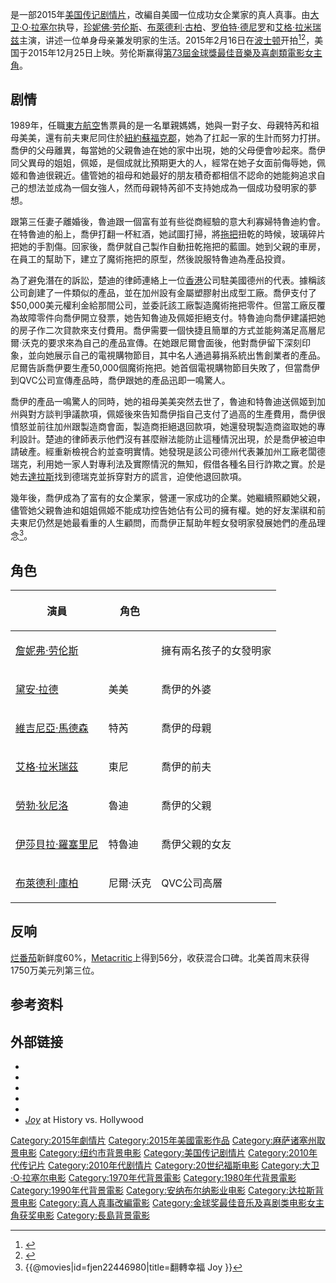 {{noteTA
|G1=Show
|G2=Movie
|1=zh-hk:佩姬;zh-tw:佩琪
|2=zh-hk:特魯迪;zh-tw:楚迪
|3=zh-hk:積奇;zh-tw:潔琪
}}
{{Infobox film
| name           = 翻轉幸福
| original_name  = ''{{lang|en|Joy}}''
| image          = Joy Poster.jpg
| alt            = 
| caption        = 電影海報
| director       = [[大卫·O·拉塞尔|大卫·O·拉塞尔]]
| producer       = [[約翰·戴維斯|約翰·戴維斯]]<br>[[梅根·艾利森|梅根·艾利森]] <br> {{link-en|喬納森·戈登|Jonathan Gordon}} <br> {{link-en|肯恩·莫克|Ken Mok}} <br> 大卫·O·拉塞尔
| writer         = {{link-en|安妮·瑪莫羅|Annie Mumolo}} <br> 大卫·O·拉塞尔
| starring       = [[珍妮佛·勞倫斯|珍妮佛·勞倫斯]] <br> [[布萊德利·庫柏|布萊德利·庫柏]] <br> [[勞勃·狄尼洛|勞勃·狄尼洛]] <br> [[艾格·拉米瑞茲|艾格·拉米瑞茲]] <br> [[伊莎貝拉·羅塞里尼|伊莎貝拉·羅塞里尼]] <br> [[黛安·拉德|黛安·拉德]] <br> [[維吉尼亞·馬德森|維吉尼亞·馬德森]]
| music          = {{link-en|韋斯特·狄倫·托爾森|West Dylan Thordson}}<br> {{link-en|大衛·坎貝爾|David Campbell (composer)}}
| cinematography = Linus Sandgren
| editing        = {{link-en|傑·卡西迪|Jay Cassidy}} <br> {{link-en|艾倫·鮑姆加滕|Alan Baumgarten}} <br> [[汤姆·克洛斯|汤姆·克洛斯]] <br> {{link-en|克里斯多夫·泰勒弗森|Christopher Tellefsen}}
| studio         = [[二十世紀福斯|Fox 2000 Pictures]] <br>{{link-en|Davis Entertainment|Davis Entertainment}} <br> [[Annapurna_Pictures|Annapurna Pictures]] <br> {{link-en|TSG Entertainment|TSG Entertainment}}
| distributor    = [[二十世紀福斯|二十世紀福斯]]
| released       = {{film date|2015|12|25|美國|2015|12|31|港澳、臺灣}}
| runtime        = 124分鐘<!--Theatrical runtime: 124:05--><ref>{{cite web | url=http://www.bbfc.co.uk/releases/joy-film | title=''JOY'' (12A) | work=[[British_Board_of_Film_Classification|British Board of Film Classification]] | date=2015-12-07 | accessdate=2015-12-07 | archive-date=2016-01-03 | archive-url=https://web.archive.org/web/20160103143055/http://www.bbfc.co.uk/releases/joy-film | dead-url=no }}</ref>
| country        = {{美國電影產地}}
| language       = 英语
| budget         = $6000萬美元
| gross          = $1.01亿美元
| cn_name        = 奋斗的乔伊
| hk_name        = 歡姐當自強
| tw_name        = 翻轉幸福
}}

{{作品名稱|name=''Joy''|hk=歡姐當自強|tw=翻轉幸福|cn=奋斗的乔伊}}是一部2015年[[美国|美国]][[传记片|传记]][[劇情片|剧情片]]，改編自美國一位成功女企業家{{link-en|喬伊·曼加諾|Joy Mangano}}的真人真事。由[[大卫·O·拉塞尔|大卫·O·拉塞尔]]执导，[[珍妮佛·劳伦斯|珍妮佛·劳伦斯]]、[[布萊德利·古柏|布萊德利·古柏]]、[[罗伯特·德尼罗|罗伯特·德尼罗]]和[[艾格·拉米瑞兹|艾格·拉米瑞兹]]主演，讲述一位单身母亲兼发明家的生活。2015年2月16日在[[波士顿|波士顿]]开拍<ref>{{cite news|title=On The Set For 2/16/15: David O. Russell Starts Lensing ‘Joy’, ‘Maze Runner 2′ Wraps & More|url=http://www.ssninsider.com/on-the-set-for-21615-david-o-russell-starts-lensing-joy-maze-runner-2-wraps-more/|accessdate=2015-02-16|publisher=ssninsider.com|date=2015-02-16|deadurl=yes|archiveurl=https://web.archive.org/web/20150217131254/http://www.ssninsider.com/on-the-set-for-21615-david-o-russell-starts-lensing-joy-maze-runner-2-wraps-more/|archivedate=2015-02-17}}</ref><ref>{{cite news|last1=Goldstein|first1=Meredith|title=Jennifer Lawrence shops, dines around Boston|url=http://www.bostonglobe.com/lifestyle/names/2015/02/16/jennifer-lawrence-has-valentine-scampo/G2TKemXXBsVKAw81K0ngZO/story.html|accessdate=2015-02-17|publisher=bostonglobe.com|date=2015-02-16}}</ref>，美国于2015年12月25日上映。劳伦斯赢得[[第73屆金球獎|第73屆金球獎]][[金球獎最佳音樂及喜劇類電影女主角|最佳音樂及喜劇類電影女主角]]。

== 剧情 ==

1989年，任職[[東方航空_(美國)|東方航空]]售票員的{{link-en|喬伊·曼加諾|Joy Mangano}}是一名單親媽媽，她與一對子女、母親特芮和祖母美美，還有前夫東尼同住於[[紐約|紐約]][[蘇福克郡_(紐約州)|蘇福克郡]]，她為了扛起一家的生計而努力打拼。喬伊的父母離異，每當她的父親魯迪在她的家中出現，她的父母便會吵起來。喬伊同父異母的姐姐，佩姬，是個成就比預期更大的人，經常在她子女面前侮辱她，佩姬和魯迪很親近。儘管她的祖母和她最好的朋友積奇都相信不認命的她能夠追求自己的想法並成為一個女強人，然而母親特芮卻不支持她成為一個成功發明家的夢想。

跟第三任妻子離婚後，魯迪跟一個富有並有些從商經驗的意大利寡婦特魯迪約會。在特魯迪的船上，喬伊打翻一杯紅酒，她試圖打掃，將[[拖把|拖把]]扭乾的時候，玻璃碎片把她的手割傷。回家後，喬伊就自己製作自動扭乾拖把的藍圖。她到父親的車房，在員工的幫助下，建立了魔術拖把的原型，然後說服特魯迪為產品投資。

為了避免潛在的訴訟，楚迪的律師連絡上一位[[香港|香港]]公司駐美國德州的代表。據稱該公司創建了一件類似的產品，並在加州設有金屬塑膠射出成型工廠。喬伊支付了$50,000美元權利金給那間公司，並委託該工廠製造魔術拖把零件。但當工廠反覆為故障零件向喬伊開立發票，她告知魯迪及佩姬拒絕支付。特魯迪向喬伊建議把她的房子作二次貸款來支付費用。喬伊需要一個快捷且簡單的方式並能夠滿足{{link-en|QVC公司|QVC}}高層尼爾·沃克的要求來為自己的產品宣傳。在她跟尼爾會面後，他對喬伊留下深刻印象，並向她展示自己的電視購物節目，其中名人通過募捐系統出售創業者的產品。尼爾告訴喬伊要生產50,000個魔術拖把。她首個電視購物節目失敗了，但當喬伊到QVC公司宣傳產品時，喬伊跟她的產品迅即一鳴驚人。

喬伊的產品一鳴驚人的同時，她的祖母美美突然去世了，魯迪和特魯迪送佩姬到加州與對方談判爭議款項，佩姬後來告知喬伊指自己支付了過高的生產費用，喬伊很憤怒並前往加州跟製造商會面，製造商拒絕退回款項，她還發現製造商盜取她的專利設計。楚迪的律師表示他們沒有甚麼辦法能防止這種情況出現，於是喬伊被迫申請破產。經重新檢視合約並查明實情。她發現是該公司德州代表兼加州工廠老闆德瑞克，利用她一家人對專利法及實際情況的無知，假借各種名目行詐欺之實。於是她去[[達拉斯|達拉斯]]找到德瑞克並拆穿對方的謊言，迫使他退回款項。

幾年後，喬伊成為了富有的女企業家，營運一家成功的企業。她繼續照顧她父親，儘管她父親魯迪和姐姐佩姬不能成功控告她佔有公司的擁有權。她的好友潔祺和前夫東尼仍然是她最看重的人生顧問，而喬伊正幫助年輕女發明家發展她們的產品理念<ref>{{@movies|id=fjen22446980|title=翻轉幸福 Joy }}<!-- 2015-12-29 accessdate --></ref>。

== 角色 ==
{| class="wikitable"
|-
! 演員 !! 角色 !! 
|-
| [[詹妮弗·劳伦斯|詹妮弗·劳伦斯]] || {{link-en|喬伊·曼加諾|Joy Mangano}} || 擁有兩名孩子的女發明家
|-
| [[黛安·拉德|黛安·拉德]] || 美美 || 喬伊的外婆
|-
| [[維吉尼亞·馬德森|維吉尼亞·馬德森]] || 特芮 || 喬伊的母親
|-
| [[艾格·拉米瑞茲|艾格·拉米瑞茲]] || 東尼 || 喬伊的前夫
|-
| [[勞勃·狄尼洛|勞勃·狄尼洛]] || 魯迪 || 喬伊的父親
|-
| [[伊莎貝拉·羅塞里尼|伊莎貝拉·羅塞里尼]] || 特魯迪 || 喬伊父親的女友
|-
| [[布萊德利·庫柏|布萊德利·庫柏]] || 尼爾·沃克 || QVC公司高層
|}

== 反响 ==

[[烂番茄|烂番茄]]新鲜度60%，[[Metacritic|Metacritic]]上得到56分，收获混合口碑。北美首周末获得1750万美元列第三位。

== 参考资料 ==
{{Reflist|2}}

== 外部链接 ==
* {{Official website|http://www.foxmovies.com/movies/joy}}
* {{IMDb title|2446980|Joy}}
* {{Mojo title|joy|Joy}}
* {{Rotten Tomatoes|joy_2014|Joy}}
* {{Metacritic|joy|Joy}}
* [http://www.historyvshollywood.com/reelfaces/joy/ ''Joy''] at History vs. Hollywood

{{David O. Russell}}
{{DEFAULTSORT:Joy}}
[[Category:2015年劇情片|Category:2015年劇情片]]
[[Category:2015年美國電影作品|Category:2015年美國電影作品]]
[[Category:麻萨诸塞州取景电影|Category:麻萨诸塞州取景电影]]
[[Category:纽约市背景电影|Category:纽约市背景电影]]
[[Category:美国传记剧情片|Category:美国传记剧情片]]
[[Category:2010年代传记片|Category:2010年代传记片]]
[[Category:2010年代剧情片|Category:2010年代剧情片]]
[[Category:20世纪福斯电影|Category:20世纪福斯电影]]
[[Category:大卫·O·拉塞尔电影|Category:大卫·O·拉塞尔电影]]
[[Category:1970年代背景電影|Category:1970年代背景電影]]
[[Category:1980年代背景電影|Category:1980年代背景電影]]
[[Category:1990年代背景電影|Category:1990年代背景電影]]
[[Category:安纳布尔纳影业电影|Category:安纳布尔纳影业电影]]
[[Category:达拉斯背景电影|Category:达拉斯背景电影]]
[[Category:真人真事改編電影|Category:真人真事改編電影]]
[[Category:金球奖最佳音乐及喜剧类电影女主角获奖电影|Category:金球奖最佳音乐及喜剧类电影女主角获奖电影]]
[[Category:長島背景電影|Category:長島背景電影]]